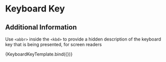 

<Meta title="Components/KeyboardKey/Advanced" component={KeyboardKey} />


# Keyboard Key

## Additional Information

Use `<abbr>` inside the `<kbd>` to provide a hidden description of the keyboard key that is being presented, for screen readers

<Canvas>
  <Story
    name="Description"
    args={{ keyValue: 'Enter', description: 'Enter key' }}
  >
    {KeyboardKeyTemplate.bind({})}
  </Story>
</Canvas>

